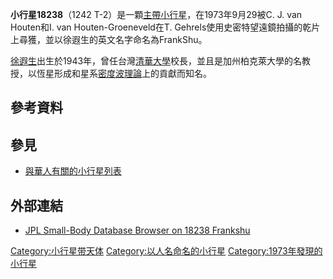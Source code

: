 {{Infobox Planet 
| minorplanet = 是 
| width = 25em 
| bgcolour = #FFFFC0 
| apsis = 
| name = [[徐遐生|徐遐生]]（Frankshu）
| symbol = 
| image = 
| caption = 
| discovery = yes 
| discovery_ref = 
| discoverer = [[科内利斯·約翰內斯·萬·豪敦|科内利斯·約翰內斯·萬·豪敦]]、[[湯姆·赫雷爾斯|湯姆·赫雷爾斯]]和[[英格麗·萬·豪敦-格勒內費爾德|英格麗·萬·豪敦-格勒內費爾德]] 
| discovery_site = [[帕洛馬山天文台|帕洛馬山天文台]]
| discovered = 1973年, 9月29日
| designations = 是
| mp_name = 18238
| alt_names = 1241 T-2
| mp_category = 
| orbit_ref = 
| epoch = 2008年5月14日
| aphelion = 3.3187563
| perihelion = 2.8055143
| semimajor = 
| eccentricity = 0.0838046
| period = 1957.1989938
| avg_speed = 
| inclination = 8.80769
| asc_node = 4.84136
| mean_anomaly = 230.68121
| arg_peri = 286.06353
| satellites = 
| physical_characteristics = 是 
| dimensions = 
| mass = 
| density = 
| surface_grav = 
| escape_velocity = 
| sidereal_day = 
| axial_tilt = 
| pole_ecliptic_lat = 
| pole_ecliptic_lon = 
| albedo = 
| temperatures= 
| temp_name1 = 
| mean_temp_1 = 
| max_temp_1 = 
| temp_name2 = 
| max_temp_2 = 
| spectral_type = 
| abs_magnitude = 14.4
}}
'''小行星18238'''（1242 T-2）是一顆[[小行星帶|主帶小行星]]，在1973年9月29被C. J. van Houten和I. van Houten-Groeneveld在T. Gehrels使用史密特望遠鏡拍攝的乾片上尋獲，並以徐遐生的英文名字命名為FrankShu。

[[徐遐生|徐遐生]]出生於1943年，曾任台灣[[國立清華大學|清華大學]]校長，並且是加州柏克萊大學的名教授，以恆星形成和星系[[密度波理論|密度波理論]]上的貢獻而知名。

== 參考資料 ==
{{reflist}}

== 參見 ==
* [[與華人有關的小行星列表|與華人有關的小行星列表]]

== 外部連結 ==
* [http://ssd.jpl.nasa.gov/sbdb.cgi?sstr=18238+Frankshu JPL Small-Body Database Browser on 18238 Frankshu]
{{Beltasteroid-stub}}

[[Category:小行星带天体|Category:小行星带天体]]
[[Category:以人名命名的小行星|Category:以人名命名的小行星]]
[[Category:1973年發現的小行星|Category:1973年發現的小行星]]